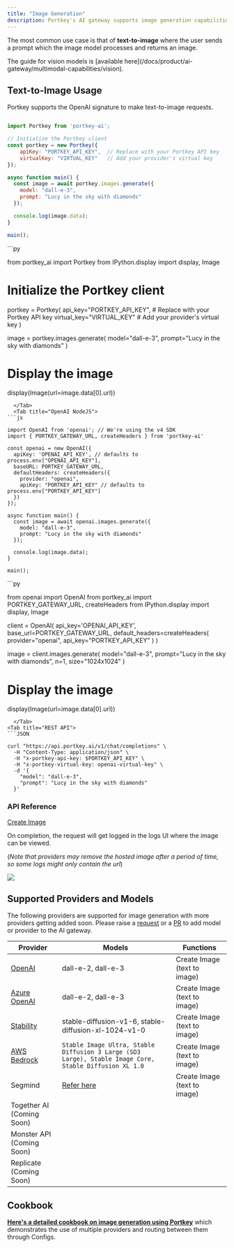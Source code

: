 ```yaml
---
title: "Image Generation"
description: Portkey's AI gateway supports image generation capabilities that many foundational model providers offer.
---
```


The most common use case is that of **text-to-image** where the user sends a prompt which the image model processes and returns an image.

<Info>
  The guide for vision models is [available here](/docs/product/ai-gateway/multimodal-capabilities/vision).
</Info>

## Text-to-Image Usage

Portkey supports the OpenAI signature to make text-to-image requests.
<Tabs>
  <Tab title="NodeJS">
```js

import Portkey from 'portkey-ai';

// Initialize the Portkey client
const portkey = new Portkey({
    apiKey: "PORTKEY_API_KEY",  // Replace with your Portkey API key
    virtualKey: "VIRTUAL_KEY"   // Add your provider's virtual key
});

async function main() {
  const image = await portkey.images.generate({
    model: "dall-e-3",
    prompt: "Lucy in the sky with diamonds"
  });

  console.log(image.data);
}

main();
```
  </Tab>
  <Tab title="Python">
```py

from portkey_ai import Portkey
from IPython.display import display, Image

# Initialize the Portkey client
portkey = Portkey(
    api_key="PORTKEY_API_KEY",  # Replace with your Portkey API key
    virtual_key="VIRTUAL_KEY"   # Add your provider's virtual key
)

image = portkey.images.generate(
  model="dall-e-3",
  prompt="Lucy in the sky with diamonds"
)

# Display the image
display(Image(url=image.data[0].url))
```
  </Tab>
  <Tab title="OpenAI NodeJS">
```js

import OpenAI from 'openai'; // We're using the v4 SDK
import { PORTKEY_GATEWAY_URL, createHeaders } from 'portkey-ai'

const openai = new OpenAI({
  apiKey: 'OPENAI_API_KEY', // defaults to process.env["OPENAI_API_KEY"],
  baseURL: PORTKEY_GATEWAY_URL,
  defaultHeaders: createHeaders({
    provider: "openai",
    apiKey: "PORTKEY_API_KEY" // defaults to process.env["PORTKEY_API_KEY"]
  })
});

async function main() {
  const image = await openai.images.generate({
    model: "dall-e-3",
    prompt: "Lucy in the sky with diamonds"
  });

  console.log(image.data);
}

main();
```
  </Tab>
  <Tab title="OpenAI Python">
```py

from openai import OpenAI
from portkey_ai import PORTKEY_GATEWAY_URL, createHeaders
from IPython.display import display, Image

client = OpenAI(
    api_key='OPENAI_API_KEY',
    base_url=PORTKEY_GATEWAY_URL,
    default_headers=createHeaders(
        provider="openai",
        api_key="PORTKEY_API_KEY"
    )
)

image = client.images.generate(
  model="dall-e-3",
  prompt="Lucy in the sky with diamonds",
  n=1,
  size="1024x1024"
)

# Display the image
display(Image(url=image.data[0].url))
```
  </Tab>
<Tab title="REST API">
```JSON

curl "https://api.portkey.ai/v1/chat/completions" \
  -H "Content-Type: application/json" \
  -H "x-portkey-api-key: $PORTKEY_API_KEY" \
  -H "x-portkey-virtual-key: openai-virtual-key" \
  -d '{
    "model": "dall-e-3",
    "prompt": "Lucy in the sky with diamonds"
  }'
```
  </Tab>
</Tabs>

### API Reference

[Create Image](/docs/provider-endpoints/images/create-image)

On completion, the request will get logged in the logs UI where the image can be viewed.

(_Note that providers may remove the hosted image after a period of time, so some logs might only contain the url_)

<Frame>
  <img src="/images/product/ai-gateway/ai-14.avif"/>
</Frame>

## Supported Providers and Models

The following providers are supported for image generation with more providers getting added soon. Please raise a [request](/docs/integrations/llms/suggest-a-new-integration) or a [PR](https://github.com/Portkey-AI/gateway/pulls) to add model or provider to the AI gateway.

| Provider                                             | Models                                               | Functions                    |
| ---------------------------------------------------- | ---------------------------------------------------- | ---------------------------- |
| [OpenAI](/docs/integrations/llms/openai)             | dall-e-2, dall-e-3                                   | Create Image (text to image) |
| [Azure OpenAI](/docs/integrations/llms/azure-openai) | dall-e-2, dall-e-3                                   | Create Image (text to image) |
| [Stability](/docs/integrations/llms/stability-ai)    | stable-diffusion-v1-6, stable-diffusion-xl-1024-v1-0 | Create Image (text to image) |
| [AWS Bedrock](/docs/integrations/llms/aws-bedrock)   | `Stable Image Ultra, Stable Diffusion 3 Large (SD3 Large), Stable Image Core, Stable Diffusion XL 1.0`      | Create Image (text to image) |
| Segmind                                              | [Refer here](/docs/integrations/llms/segmind)        | Create Image (text to image) |
| Together AI (Coming Soon)                            |                                                      |                              |
| Monster API (Coming Soon)                            |                                                      |                              |
| Replicate (Coming Soon)                              |                                                      |                              |

## Cookbook

[**Here's a detailed cookbook on image generation using Portkey**](https://github.com/Portkey-AI/portkey-cookbook/blob/main/examples/image-generation.ipynb) which demonstrates the use of multiple providers and routing between them through Configs.
